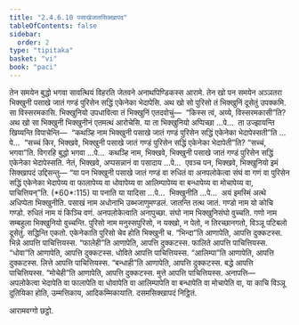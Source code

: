 ```yaml
---
title: "2.4.6.10 पसाखेजातसिक्खापद"
tableOfContents: false
sidebar:
  order: 2
type: "tipitaka"
basket: "vi"
book: "paci"
---
```



<DynamicBreadcrumb />

<Division number="1062" book="paci">

<Paragraph number="3173" book="paci">
तेन समयेन बुद्धो भगवा सावत्थियं विहरति जेतवने अनाथपिण्डिकस्स आरामे. तेन खो पन समयेन अञ्ञतरा भिक्खुनी पसाखे जातं गण्डं पुरिसेन सद्धिं एकेनेका भेदापेसि. अथ खो सो पुरिसो तं भिक्खुनिं दूसेतुं उपक्कमि. सा विस्सरमकासि. भिक्खुनियो उपधावित्वा तं भिक्खुनिं एतदवोचुं—  “किस्स त्वं, अय्ये, विस्सरमकासी”ति?
</Paragraph>

<Paragraph number="3174" book="paci">
अथ खो सा भिक्खुनी भिक्खुनीनं एतमत्थं आरोचेसि. या ता भिक्खुनियो अप्पिच्छा …पे…  ता उज्झायन्ति खिय्यन्ति विपाचेन्ति—  “कथञ्हि नाम भिक्खुनी पसाखे जातं गण्डं पुरिसेन सद्धिं एकेनेका भेदापेस्सती”ति …पे…  “सच्चं किर, भिक्खवे, भिक्खुनी पसाखे जातं गण्डं पुरिसेन सद्धिं एकेनेका भेदापेती”ति? “सच्चं, भगवा”ति. विगरहि बुद्धो भगवा …पे…  कथञ्हि नाम, भिक्खवे, भिक्खुनी पसाखे जातं गण्डं पुरिसेन सद्धिं एकेनेका भेदापेस्सति. नेतं, भिक्खवे, अप्पसन्नानं वा पसादाय …पे…  एवञ्च पन, भिक्खवे, भिक्खुनियो इमं सिक्खापदं उद्दिसन्तु—
</Paragraph>

</Division>
<Division number="1063" book="paci">

<Paragraph number="3175" book="paci">
<Emphasis>“या पन भिक्खुनी पसाखे जातं गण्डं वा रुधितं वा अनपलोकेत्वा संघं वा गणं वा पुरिसेन सद्धिं एकेनेका भेदापेय्य वा फालापेय्य वा धोवापेय्य वा आलिम्पापेय्य वा बन्धापेय्य वा मोचापेय्य वा, पाचित्तियन्”</Emphasis>ति. (*60*:<Emphasis>115</Emphasis>)
</Paragraph>

</Division>
<Division number="1064" book="paci">

<Paragraph number="3176" book="paci">
<Emphasis>या पना</Emphasis>ति या यादिसा …पे…  <Emphasis>भिक्खुनी</Emphasis>ति …पे…  अयं इमस्मिं अत्थे अधिप्पेता भिक्खुनीति.
</Paragraph>

<Paragraph number="3177" book="paci">
<Emphasis>पसाखं</Emphasis> नाम अधोनाभि उब्भजाणुमण्डलं. <Emphasis>जातन्</Emphasis>ति तत्थ जातं. <Emphasis>गण्डो</Emphasis> नाम यो कोचि गण्डो. <Emphasis>रुधितं</Emphasis> नाम यं किञ्चि वणं. <Emphasis>अनपलोकेत्वा</Emphasis>ति अनापुच्छा. <Emphasis>संघो</Emphasis> नाम भिक्खुनिसंघो वुच्चति. <Emphasis>गणो</Emphasis> नाम सम्बहुला भिक्खुनियो वुच्चन्ति. <Emphasis>पुरिसो</Emphasis> नाम मनुस्सपुरिसो, न यक्खो, न पेतो, न तिरच्छानगतो, विञ्ञू पटिबलो दूसेतुं. <Emphasis>सद्धिन्</Emphasis>ति एकतो. <Emphasis>एकेनेका</Emphasis>ति पुरिसो चेव होति भिक्खुनी च.
</Paragraph>

</Division>
<Division number="1065" book="paci">

<Paragraph number="3178" book="paci">
“भिन्दा”ति आणापेति, आपत्ति दुक्कटस्स. भिन्ने आपत्ति पाचित्तियस्स. “फालेही”ति आणापेति, आपत्ति दुक्कटस्स. फालिते आपत्ति पाचित्तियस्स. “धोवा”ति आणापेति, आपत्ति दुक्कटस्स. धोविते आपत्ति पाचित्तियस्स. “आलिम्पा”ति आणापेति, आपत्ति दुक्कटस्स. लित्ते आपत्ति पाचित्तियस्स. “बन्धाही”ति आणापेति, आपत्ति दुक्कटस्स. बद्धे आपत्ति पाचित्तियस्स. “मोचेही”ति आणापेति, आपत्ति दुक्कटस्स. मुत्ते आपत्ति पाचित्तियस्स.
</Paragraph>

</Division>
<Division number="1066" book="paci">

<Paragraph number="3179" book="paci">
अनापत्ति—  अपलोकेत्वा भेदापेति वा फालापेति वा धोवापेति वा आलिम्पापेति वा बन्धापेति वा मोचापेति वा, या काचि विञ्ञू दुतियिका होति, उम्मत्तिकाय, आदिकम्मिकायाति.

</Paragraph>
</Division>

<Paragraph number="3180" type="center" book="paci">
दसमसिक्खापदं निट्ठितं.

  
आरामवग्गो छट्ठो.
</Paragraph>